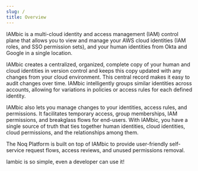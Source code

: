 ```yaml
---
slug: /
title: Overview
---
```

IAMbic is a multi-cloud identity and access management (IAM) control plane that allows you to view and manage your AWS cloud identities (IAM roles, and SSO permission sets), and your human identities from Okta and Google in a single location.

IAMbic creates a centralized, organized, complete copy of your human and cloud identities <!-- #TODO is "identities" a broad enough characterization? --> in version control and keeps this copy updated with any changes from your cloud environment. This central record makes it easy to audit changes over time. IAMbic intelligently groups similar identities across accounts, allowing for variations in policies or access rules for each defined identity.

IAMbic also lets you manage changes to your identities, access rules, and permissions. It facilitates temporary access, group memberships, IAM permissions, and breakglass flows for end-users. With IAMbic, you have a single source of truth that ties together human identities, cloud identities, cloud permissions, and the relationships among them.

The Noq Platform is built on top of IAMbic to provide user-friendly self-service request flows, access reviews, and unused permissions removal.

Iambic is so simple, even a developer can use it!

<!-- #TODO NOAH write more here about how this page will start you on your journey -->